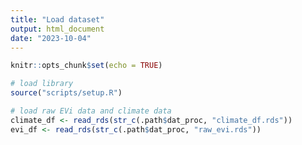 ```yaml
---
title: "Load dataset"
output: html_document
date: "2023-10-04"
---
```


```r
knitr::opts_chunk$set(echo = TRUE)
```

```r
# load library
source("scripts/setup.R")
```

```r
# load raw EVi data and climate data
climate_df <- read_rds(str_c(.path$dat_proc, "climate_df.rds"))
evi_df <- read_rds(str_c(.path$dat_proc, "raw_evi.rds"))
```


